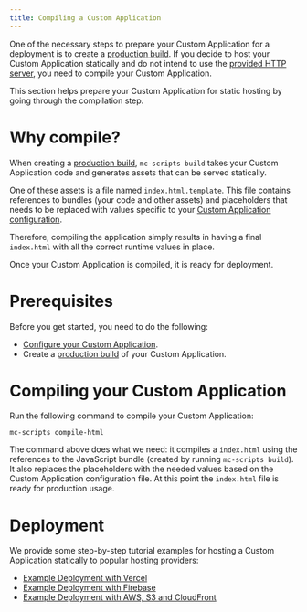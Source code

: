 ```yaml
---
title: Compiling a Custom Application
---
```


One of the necessary steps to prepare your Custom Application for a deployment is to create a [production build](/deployment/production-build). If you decide to host your Custom Application statically and do not intend to use the [provided HTTP server](/deployment/http-server), you need to compile your Custom Application.

This section helps prepare your Custom Application for static hosting by going through the compilation step.

# Why compile?

When creating a [production build](/deployment/production-build), `mc-scripts build` takes your Custom Application code and generates assets that can be served statically.

One of these assets is a file named `index.html.template`. This file contains references to bundles (your code and other assets) and placeholders that needs to be replaced with values specific to your [Custom Application configuration](/development/application-config).

Therefore, compiling the application simply results in having a final `index.html` with all the correct runtime values in place.

Once your Custom Application is compiled, it is ready for deployment.

# Prerequisites

Before you get started, you need to do the following:

- [Configure your Custom Application](/development/application-config).
- Create a [production build](/deployment/production-build) of your Custom Application.

# Compiling your Custom Application

Run the following command to compile your Custom Application:

```console
mc-scripts compile-html
```

The command above does what we need: it compiles a `index.html` using the references to the JavaScript bundle (created by running `mc-scripts build`). It also replaces the placeholders with the needed values based on the Custom Application configuration file. At this point the `index.html` file is ready for production usage.

# Deployment

We provide some step-by-step tutorial examples for hosting a Custom Application statically to popular hosting providers:

- [Example Deployment with Vercel](/deployment/example-deployment-vercel)
- [Example Deployment with Firebase](/deployment/example-deployment-firebase)
- [Example Deployment with AWS, S3 and CloudFront](/deployment/example-deployment-aws-s3-cloudfront)
